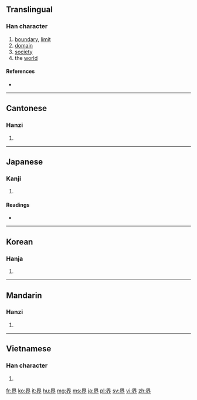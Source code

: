 {{also|畍}}<!-- may be replaced by zh-forms -->
==Translingual==

===Han character===
{{Han char|rn=102|rad=田|as=04|sn=9|four=4612<sub>8</sub>|canj=田人中中 (WOLL)|ids=⿱[[田]][[介]]}}

# [[boundary]], [[limit]]
# [[domain]]
# [[society]]
# the [[world]]

====References====
* {{Han ref|kx=0760.180|dkj=21775|dj=1170.110|hdz=42534.020|uh=754C|ud=30028|bh=ACC9|bd=44233}}

----

==Cantonese==

===Hanzi===
{{yue-hanzi|jyut=|y=gaai3}}

# {{defn|Cantonese|sort=田04}}

----

==Japanese==

===Kanji===
{{ja-kanji|grade=3|rs=田04}}

# {{defn|Japanese|sort=田04}}

====Readings====
* {{ja-readings|on=[[かい]] (kai)|kun=[[さかい]] (sakai)}}

----

==Korean==

===Hanja===
{{ko-hanja|hangeul=계|eumhun=|rv=gye|mr=kye|y=kyey}}

# {{defn|Korean|sort=田04}}

----

==Mandarin==

===Hanzi===
{{cmn-hanzi|pin=[[jiè]] ([[jie4]])|wg=chieh<sup>4</sup>}}

# {{defn|Mandarin|sort=田04}}

----

==Vietnamese==

===Han character===
{{vi-hantu|[[giới]]|rs=田04}}

# {{defn|Vietnamese|sort=田04}}

[[fr:界]]
[[ko:界]]
[[it:界]]
[[hu:界]]
[[mg:界]]
[[ms:界]]
[[ja:界]]
[[pl:界]]
[[sv:界]]
[[vi:界]]
[[zh:界]]